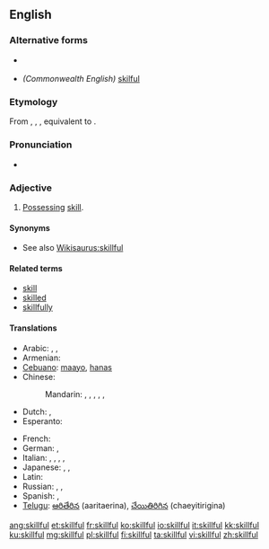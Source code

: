 ==English==

===Alternative forms===
* {{l|en|skilfull}} {{qualifier|obsolete}}
* ''(Commonwealth English)'' [[skilful]]

===Etymology===
From {{etyl|enm}} {{term|skilful|lang=enm}}, {{term|skylfull|lang=enm}}, {{term|scelvol|lang=snm}}, equivalent to {{suffix|skill|ful|lang=-}}.

===Pronunciation===
* {{IPA|/skɪl.fəl/, [skɪɫ.fəɫ]}}

===Adjective===
{{en-adj}}

# [[possess|Possessing]] [[skill]].

====Synonyms====
* See also [[Wikisaurus:skillful]]

====Related terms====
* [[skill]]
* [[skilled]]
* [[skillfully]]

====Translations====
{{trans-top|possessing skill}}
* Arabic: {{t|ar|ماهر|tr=maahir}},  {{t|ar|حاذق|tr=Haadhiq}},  {{t|ar|بارع|tr=baari3}}
* Armenian: {{t-|hy|ճարտար|tr=čartar}}
* [[Cebuano]]: [[maayo]], [[hanas]]
* Chinese:
*: Mandarin: {{t|cmn|熟練|sc=Hani}},  {{t|cmn|熟练|tr=shúliàn|sc=Hani}},  {{t-|cmn|嫻熟|sc=Hani}},  {{t-|cmn|娴熟|tr=xiánshú|sc=Hani}},  {{t|cmn|擅長|sc=Hani}},  {{t|cmn|擅长|tr=shàncháng|sc=Hani}}
* Dutch: {{t+|nl|bedreven}}, {{t-|nl|vaardig}}
* Esperanto: {{t-|eo|lerta|xs=Esperanto}}
{{trans-mid}}
* French: {{t+|fr|habile}}
* German: {{t+|de|geschickt}},  {{t|de|gewandt}}
* Italian: {{t+|it|esperto}},  {{t-|it|destro}},  {{t-|it|provetto}},  {{t+|it|abile}},  {{t+|it|pratico}}
* Japanese: {{t+|ja|上手|tr=じょうず, jōzu}},  {{t+|ja|得意|tr=とくい, tokui}},  {{t|ja|熟練|tr=じゅくれん, jukuren}}
* Latin: {{t-|la|peritus|alt=perītus}}
* Russian: {{t|ru|искусный|tr=iskúsnyj}},  {{t+|ru|умелый|tr=umélyj}},  {{qualifier|dexterous}} {{t|ru|ловкий|tr=lóvkij}}
* Spanish: {{t-|es|ducho}}, {{t-|es|hábil}}
* [[Telugu]]: [[ఆరితేరిన]] (aaritaerina), [[చేయితిరిగిన]] (chaeyitirigina)
{{trans-bottom}}

[[ang:skillful]]
[[et:skillful]]
[[fr:skillful]]
[[ko:skillful]]
[[io:skillful]]
[[it:skillful]]
[[kk:skillful]]
[[ku:skillful]]
[[mg:skillful]]
[[pl:skillful]]
[[fi:skillful]]
[[ta:skillful]]
[[vi:skillful]]
[[zh:skillful]]